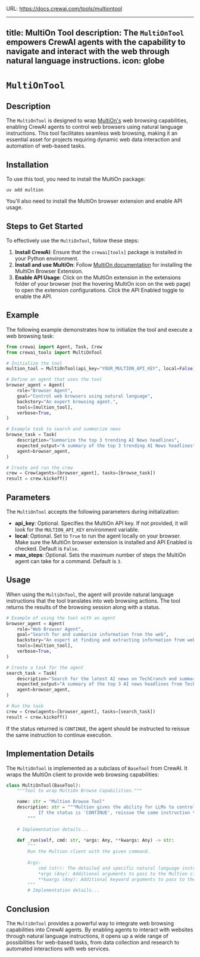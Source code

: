 URL: https://docs.crewai.com/tools/multiontool

---
title: MultiOn Tool
description: The `MultiOnTool` empowers CrewAI agents with the capability to navigate and interact with the web through natural language instructions.
icon: globe
---

# `MultiOnTool`

## Description

The `MultiOnTool` is designed to wrap [MultiOn's](https://docs.multion.ai/welcome) web browsing capabilities, enabling CrewAI agents to control web browsers using natural language instructions. This tool facilitates seamless web browsing, making it an essential asset for projects requiring dynamic web data interaction and automation of web-based tasks.

## Installation

To use this tool, you need to install the MultiOn package:

```shell
uv add multion
```

You'll also need to install the MultiOn browser extension and enable API usage.

## Steps to Get Started

To effectively use the `MultiOnTool`, follow these steps:

1. **Install CrewAI**: Ensure that the `crewai[tools]` package is installed in your Python environment.
2. **Install and use MultiOn**: Follow [MultiOn documentation](https://docs.multion.ai/learn/browser-extension) for installing the MultiOn Browser Extension.
3. **Enable API Usage**: Click on the MultiOn extension in the extensions folder of your browser (not the hovering MultiOn icon on the web page) to open the extension configurations. Click the API Enabled toggle to enable the API.

## Example

The following example demonstrates how to initialize the tool and execute a web browsing task:

```python Code
from crewai import Agent, Task, Crew
from crewai_tools import MultiOnTool

# Initialize the tool
multion_tool = MultiOnTool(api_key="YOUR_MULTION_API_KEY", local=False)

# Define an agent that uses the tool
browser_agent = Agent(
    role="Browser Agent",
    goal="Control web browsers using natural language",
    backstory="An expert browsing agent.",
    tools=[multion_tool],
    verbose=True,
)

# Example task to search and summarize news
browse_task = Task(
    description="Summarize the top 3 trending AI News headlines",
    expected_output="A summary of the top 3 trending AI News headlines",
    agent=browser_agent,
)

# Create and run the crew
crew = Crew(agents=[browser_agent], tasks=[browse_task])
result = crew.kickoff()
```

## Parameters

The `MultiOnTool` accepts the following parameters during initialization:

- **api_key**: Optional. Specifies the MultiOn API key. If not provided, it will look for the `MULTION_API_KEY` environment variable.
- **local**: Optional. Set to `True` to run the agent locally on your browser. Make sure the MultiOn browser extension is installed and API Enabled is checked. Default is `False`.
- **max_steps**: Optional. Sets the maximum number of steps the MultiOn agent can take for a command. Default is `3`.

## Usage

When using the `MultiOnTool`, the agent will provide natural language instructions that the tool translates into web browsing actions. The tool returns the results of the browsing session along with a status.

```python Code
# Example of using the tool with an agent
browser_agent = Agent(
    role="Web Browser Agent",
    goal="Search for and summarize information from the web",
    backstory="An expert at finding and extracting information from websites.",
    tools=[multion_tool],
    verbose=True,
)

# Create a task for the agent
search_task = Task(
    description="Search for the latest AI news on TechCrunch and summarize the top 3 headlines",
    expected_output="A summary of the top 3 AI news headlines from TechCrunch",
    agent=browser_agent,
)

# Run the task
crew = Crew(agents=[browser_agent], tasks=[search_task])
result = crew.kickoff()
```

If the status returned is `CONTINUE`, the agent should be instructed to reissue the same instruction to continue execution.

## Implementation Details

The `MultiOnTool` is implemented as a subclass of `BaseTool` from CrewAI. It wraps the MultiOn client to provide web browsing capabilities:

```python Code
class MultiOnTool(BaseTool):
    """Tool to wrap MultiOn Browse Capabilities."""

    name: str = "Multion Browse Tool"
    description: str = """Multion gives the ability for LLMs to control web browsers using natural language instructions.
            If the status is 'CONTINUE', reissue the same instruction to continue execution
        """
    
    # Implementation details...
    
    def _run(self, cmd: str, *args: Any, **kwargs: Any) -> str:
        """
        Run the Multion client with the given command.
        
        Args:
            cmd (str): The detailed and specific natural language instruction for web browsing
            *args (Any): Additional arguments to pass to the Multion client
            **kwargs (Any): Additional keyword arguments to pass to the Multion client
        """
        # Implementation details...
```

## Conclusion

The `MultiOnTool` provides a powerful way to integrate web browsing capabilities into CrewAI agents. By enabling agents to interact with websites through natural language instructions, it opens up a wide range of possibilities for web-based tasks, from data collection and research to automated interactions with web services. 